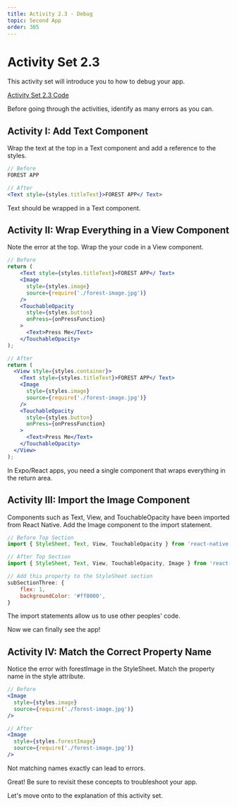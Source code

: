 ```yaml
---
title: Activity 2.3 - Debug
topic: Second App
order: 305
---
```


# Activity Set 2.3

This activity set will introduce you to how to debug your app.

<a href="https://snack.expo.io/@jeremyjgyoung/activity-set-2.3" target="_blank"  class="mdxLink">Activity Set 2.3 Code</a>

Before going through the activities, identify as many errors as you can.

## Activity I: Add Text Component

Wrap the text at the top in a Text component and add a reference to the styles.

```jsx
// Before
FOREST APP
```

```jsx
// After
<Text style={styles.titleText}>FOREST APP</ Text>
```

Text should be wrapped in a Text component.

## Activity II: Wrap Everything in a View Component

Note the error at the top. Wrap the your code in a View component.

```jsx
// Before
return (
    <Text style={styles.titleText}>FOREST APP</ Text>
    <Image
      style={styles.image}
      source={require('./forest-image.jpg')}
    />
    <TouchableOpacity
      style={styles.button}
      onPress={onPressFunction}
    >
      <Text>Press Me</Text>
    </TouchableOpacity>
);
```

```jsx
// After
return (
  <View style={styles.container}>
    <Text style={styles.titleText}>FOREST APP</ Text>
    <Image
      style={styles.image}
      source={require('./forest-image.jpg')}
    />
    <TouchableOpacity
      style={styles.button}
      onPress={onPressFunction}
    >
      <Text>Press Me</Text>
    </TouchableOpacity>
  </View>
);
```

In Expo/React apps, you need a single component that wraps everything in the return area.

## Activity III: Import the Image Component

Components such as Text, View, and TouchableOpacity have been imported from React Native.
Add the Image component to the import statement.

```jsx
// Before Top Section
import { StyleSheet, Text, View, TouchableOpacity } from 'react-native';
```

```jsx
// After Top Section
import { StyleSheet, Text, View, TouchableOpacity, Image } from 'react-native';

// Add this property to the StyleSheet section
subSectionThree: {
    flex: 1,
    backgroundColor: '#ff0000',
}
```

The import statements allow us to use other peoples' code.

Now we can finally see the app!

## Activity IV: Match the Correct Property Name

Notice the error with forestImage in the StyleSheet. Match the property name in the style attribute.

```jsx
// Before
<Image
  style={styles.image}
  source={require('./forest-image.jpg')}
/>
```

```jsx
// After
<Image
  style={styles.forestImage}
  source={require('./forest-image.jpg')}
/>
```

Not matching names exactly can lead to errors.

Great! Be sure to revisit these concepts to troubleshoot your app.

Let's move onto to the explanation of this activity set.